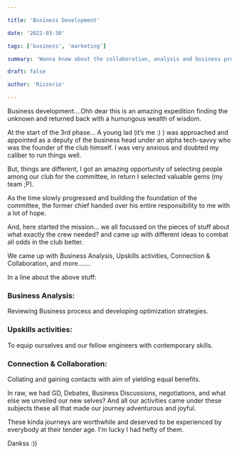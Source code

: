 ```yaml
---

title: 'Business Development'

date: '2022-03-30'

tags: ['business', 'marketing']

summary: 'Wanna know about the collaboration, analysis and business proposals done in the phase, check it out here'

draft: false

author: 'Rizzerio'

---
```



Business development….Ohh dear this is an amazing expedition finding the unknown and returned back with a humungous wealth of wisdom.

At the start of the 3rd phase… A young lad (it’s me :) ) was approached and appointed as a deputy of the business head under an alpha tech-savvy who was the founder of the club himself. I was very anxious and doubted my caliber to run things well.

But, things are different, I got an amazing opportunity of selecting people among our club for the committee, in return I selected valuable gems (my team ;P).

As the time slowly progressed and building the foundation of the committee, the former chief handed over his entire responsibility to me with a lot of hope.

And, here started the mission… we all focussed on the pieces of stuff about what exactly the crew needed? and came up with different ideas to combat all odds in the club better.

We came up with Business Analysis, Upskills activities, Connection & Collaboration, and more…….

In a line about the above stuff:

### Business Analysis:

Reviewing Business process and developing optimization strategies.

### Upskills activities:

To equip ourselves and our fellow engineers with contemporary skills.

### Connection & Collaboration:

Collating and gaining contacts with aim of yielding equal benefits.

In raw, we had GD, Debates, Business Discussions, negotiations, and what else we unveiled our new selves?
And all our activities came under these subjects these all that made our journey adventurous and joyful.

These kinda journeys are worthwhile and deserved to be experienced by everybody at their tender age. I'm lucky I had hefty of them.

Dankss :))
